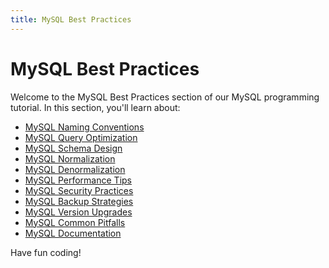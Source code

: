 ```yaml
---
title: MySQL Best Practices
---
```


# MySQL Best Practices

Welcome to the MySQL Best Practices section of our MySQL programming tutorial. In this section, you'll learn about:

- [MySQL Naming Conventions](./0-mysql-naming-conventions.mdx)
- [MySQL Query Optimization](./1-mysql-query-optimization.mdx)
- [MySQL Schema Design](./2-mysql-schema-design.mdx)
- [MySQL Normalization](./3-mysql-normalization.mdx)
- [MySQL Denormalization](./4-mysql-denormalization.mdx)
- [MySQL Performance Tips](./5-mysql-performance-tips.mdx)
- [MySQL Security Practices](./6-mysql-security-practices.mdx)
- [MySQL Backup Strategies](./7-mysql-backup-strategies.mdx)
- [MySQL Version Upgrades](./8-mysql-version-upgrades.mdx)
- [MySQL Common Pitfalls](./9-mysql-common-pitfalls.mdx)
- [MySQL Documentation](./10-mysql-documentation.mdx)

Have fun coding!